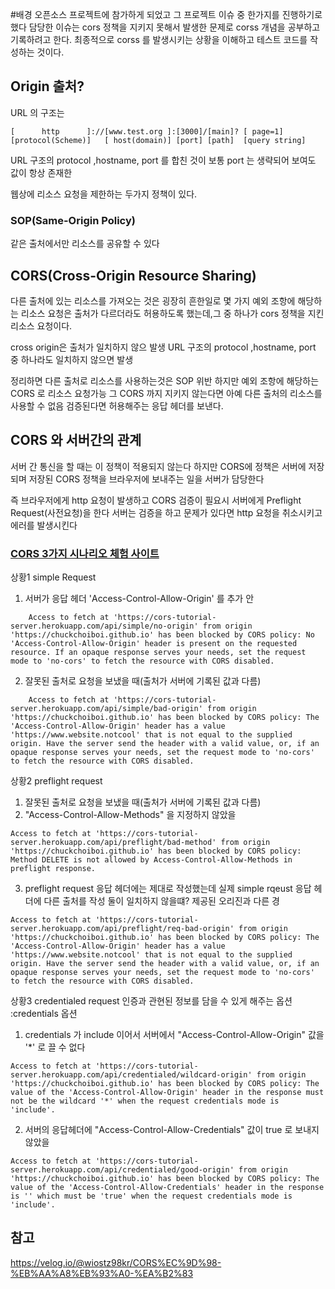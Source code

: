 #배경
오픈소스 프로젝트에 참가하게 되었고
그 프로젝트 이슈 중 한가지를 진행하기로 했다
담당한 이슈는 cors 정책을 지키지 못해서 발생한 문제로
corss 개념을 공부하고 기록하려고 한다.
최종적으로 corss 를 발생시키는 상황을 이해하고 테스트 코드를 작성하는 것이다.


## Origin 출처? 
URL 의 구조는

```
[      http      ]://[www.test.org ]:[3000]/[main]? [ page=1]
[protocol(Scheme)]   [ host(domain)] [port] [path]  [query string]
```

URL 구조의 protocol ,hostname, port 를 합친 것이
보통 port 는 생략되어 보여도 값이 항상 존재한


웹상에 리소스 요청을 제한하는 두가지 정책이 있다.

### SOP(Same-Origin Policy) 
같은 출처에서만 리소스를 공유할 수 있다

##  CORS(Cross-Origin Resource Sharing)
다른 출처에 있는 리소스를 가져오는 것은 굉장히 흔한일로
몇 가지 예외 조항에 해당하는 리소스 요청은 출처가 다르더라도 허용하도록 했는데,그 중 하나가 cors 정책을 지킨 리소스 요청이다.

cross origin은 출처가 일치하지 않으 발생
URL 구조의 protocol ,hostname, port 중 하나라도 일치하지 않으면 발생

정리하면
다른 출처로 리소스를 사용하는것은 SOP 위반
하지만 예외 조항에 해당하는 CORS 로 리소스 요청가능
그 CORS 까지 지키지 않는다면 아예 다른 출처의 리소스를 사용할 수 없음
검증된다면 허용해주는 응답 헤더를 보낸다.

## CORS 와 서버간의 관계

서버 간 통신을 할 때는 이 정책이 적용되지 않는다
하지만
CORS에 정책은 서버에 저장되며
저장된 CORS 정책을 브라우저에 보내주는 일을 서버가 담당한다


즉 브라우저에게 http 요청이 발생하고 CORS 검증이 필요시
서버에게 Preflight Request(사전요청)을 한다
서버는 검증을 하고 문제가 있다면 http 요청을 취소시키고 에러를 발생시킨다


### [CORS 3가지 시나리오 체험 사이트](https://chuckchoiboi.github.io/cors-tutorial/)


상황1 simple Request 
1. 서버가 응답 헤더 'Access-Control-Allow-Origin' 를 추가 안

```
	Access to fetch at 'https://cors-tutorial-server.herokuapp.com/api/simple/no-origin' from origin 'https://chuckchoiboi.github.io' has been blocked by CORS policy: No 'Access-Control-Allow-Origin' header is present on the requested resource. If an opaque response serves your needs, set the request mode to 'no-cors' to fetch the resource with CORS disabled.
```
	
2. 잘못된 출처로 요청을 보냈을 때(출처가 서버에 기록된 값과 다름)
```
	Access to fetch at 'https://cors-tutorial-server.herokuapp.com/api/simple/bad-origin' from origin 'https://chuckchoiboi.github.io' has been blocked by CORS policy: The 'Access-Control-Allow-Origin' header has a value 'https://www.website.notcool' that is not equal to the supplied origin. Have the server send the header with a valid value, or, if an opaque response serves your needs, set the request mode to 'no-cors' to fetch the resource with CORS disabled.
```
	
상황2 preflight request

1. 잘못된 출처로 요청을 보냈을 때(출처가 서버에 기록된 값과 다름)
2. "Access-Control-Allow-Methods" 을 지정하지 않았을 

```
Access to fetch at 'https://cors-tutorial-server.herokuapp.com/api/preflight/bad-method' from origin 'https://chuckchoiboi.github.io' has been blocked by CORS policy: Method DELETE is not allowed by Access-Control-Allow-Methods in preflight response.
```

3. preflight request 응답 헤더에는 제대로 작성했는데 
실제 simple rqeust 응답 헤더에 다른 출처를 작성
둘이 일치하지 않을떄? 제공된 오리진과 다른 경

```
Access to fetch at 'https://cors-tutorial-server.herokuapp.com/api/preflight/req-bad-origin' from origin 'https://chuckchoiboi.github.io' has been blocked by CORS policy: The 'Access-Control-Allow-Origin' header has a value 'https://www.website.notcool' that is not equal to the supplied origin. Have the server send the header with a valid value, or, if an opaque response serves your needs, set the request mode to 'no-cors' to fetch the resource with CORS disabled.
```

상황3 credentialed request
인증과 관현된 정보를 담을 수 있게 해주는 옵션 :credentials 옵션
1. credentials 가 include 이어서 서버에서 "Access-Control-Allow-Origin" 값을  '*' 로 끌 수 없다
```
Access to fetch at 'https://cors-tutorial-server.herokuapp.com/api/credentialed/wildcard-origin' from origin 'https://chuckchoiboi.github.io' has been blocked by CORS policy: The value of the 'Access-Control-Allow-Origin' header in the response must not be the wildcard '*' when the request credentials mode is 'include'.
```

2. 서버의 응답헤더에 "Access-Control-Allow-Credentials" 값이 true 로 보내지 않았을 
```
Access to fetch at 'https://cors-tutorial-server.herokuapp.com/api/credentialed/good-origin' from origin 'https://chuckchoiboi.github.io' has been blocked by CORS policy: The value of the 'Access-Control-Allow-Credentials' header in the response is '' which must be 'true' when the request credentials mode is 'include'.
```

## 참고
https://velog.io/@wiostz98kr/CORS%EC%9D%98-%EB%AA%A8%EB%93%A0-%EA%B2%83
